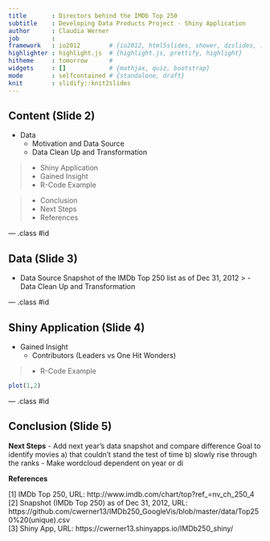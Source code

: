 ```yaml
---
title       : Directors behind the IMDb Top 250
subtitle    : Developing Data Products Project - Shiny Application
author      : Claudia Werner
job         : 
framework   : io2012        # {io2012, html5slides, shower, dzslides, ...}
highlighter : highlight.js  # {highlight.js, prettify, highlight}
hitheme     : tomorrow      # 
widgets     : []            # {mathjax, quiz, bootstrap}
mode        : selfcontained # {standalone, draft}
knit        : slidify::knit2slides
---
```


## Content (Slide 2)

- Data
   - Motivation and Data Source
   - Data Clean Up and Transformation  

>- Shiny Application
   - Gained Insight 
   - R-Code Example  

>- Conclusion
   - Next Steps
   - References  
   

--- .class #id 

## Data (Slide 3)
- Data Source
Snapshot of the IMDb Top 250 list as of Dec 31, 2012
> - Data Clean Up and Transformation


--- .class #id 

## Shiny Application (Slide 4)
- Gained Insight 
    - Contributors (Leaders vs One Hit Wonders)
<br>

> - R-Code Example

```r
plot(1,2)
```

--- .class #id 

## Conclusion (Slide 5)

**Next Steps**
  - Add next year's data snapshot and compare difference
    Goal to identify movies 
    a) that couldn't stand the test of time
    b) slowly rise through the ranks
  - Make wordcloud dependent on year or di
        
        
        
**References**

[1] IMDb Top 250, URL: http://www.imdb.com/chart/top?ref_=nv_ch_250_4  
[2] Snapshot (IMDb Top 250) as of Dec 31, 2012, URL: https://github.com/cwerner13/IMDb250_GoogleVis/blob/master/data/Top250%20(unique).csv  
[3] Shiny App, URL: https://cwerner13.shinyapps.io/IMDb250_shiny/ 




